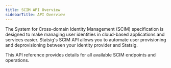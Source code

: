 ```yaml
---
title: SCIM API Overview
sidebarTitle: API Overview
---
```


The System for Cross-domain Identity Management (SCIM) specification is designed to make managing user identities in cloud-based applications and services easier. Statsig's SCIM API allows you to automate user provisioning and deprovisioning between your identity provider and Statsig.

This API reference provides details for all available SCIM endpoints and operations.